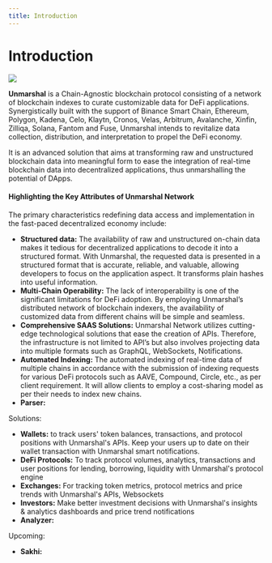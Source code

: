 ```yaml
---
title: Introduction
---
```


# Introduction

![](../../images/backend.png)

**Unmarshal** is a Chain-Agnostic blockchain protocol consisting of a network of blockchain indexes to curate customizable data for DeFi applications. Synergistically built with the support of Binance Smart Chain, Ethereum, Polygon, Kadena, Celo, Klaytn, Cronos, Velas, Arbitrum, Avalanche, Xinfin, Zilliqa, Solana, Fantom and Fuse, Unmarshal intends to revitalize data collection, distribution, and interpretation to propel the DeFi economy.

It is an advanced solution that aims at transforming raw and unstructured blockchain data into meaningful form to ease the integration of real-time blockchain data into decentralized applications, thus unmarshalling the potential of DApps.

#### Highlighting the Key Attributes of Unmarshal Network

The primary characteristics redefining data access and implementation in the fast-paced decentralized economy include:


- **Structured data:** The availability of raw and unstructured on-chain data makes it tedious for decentralized applications to decode it into a structured format. With Unmarshal, the requested data is presented in a structured format that is accurate, reliable, and valuable, allowing developers to focus on the application aspect. It transforms plain hashes into useful information.
- **Multi-Chain Operability:** The lack of interoperability is one of the significant limitations for DeFi adoption. By employing Unmarshal’s distributed network of blockchain indexers, the availability of customized data from different chains will be simple and seamless.
- **Comprehensive SAAS Solutions:** Unmarshal Network utilizes cutting-edge technological solutions that ease the creation of APIs. Therefore, the infrastructure is not limited to API’s but also involves projecting data into multiple formats such as GraphQL, WebSockets, Notifications.
- **Automated Indexing:** The automated indexing of real-time data of multiple chains in accordance with the submission of indexing requests for various DeFi protocols such as AAVE, Compound, Circle, etc., as per client requirement. It will allow clients to employ a cost-sharing model as per their needs to index new chains.
- **Parser:**

Solutions:

- **Wallets:** to track users' token balances, transactions, and protocol positions with Unmarshal's APIs. Keep your users up to date on their wallet transaction with Unmarshal smart notifications.
- **DeFi Protocols:** To track protocol volumes, analytics, transactions and user positions for lending, borrowing, liquidity with Unmarshal's protocol engine
- **Exchanges:** For tracking token metrics, protocol metrics and price trends with Unmarshal's APIs, Websockets
- **Investors:** Make better investment decisions with Unmarshal's insights & analytics dashboards and price trend notifications
- **Analyzer:**

Upcoming:
- **Sakhi:**
